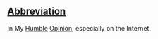 ==[[Wiktionary:List of acronyms and abbreviations|Abbreviation]]==

In My [[Humble]] [[Opinion]], especially on the Internet.
